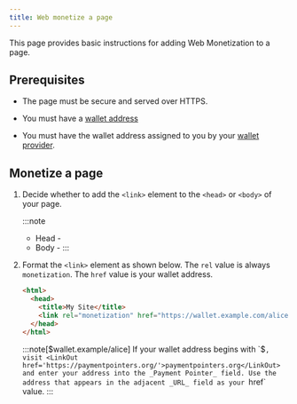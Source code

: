 ```yaml
---
title: Web monetize a page
---
```



This page provides basic instructions for adding Web Monetization to a page.

## Prerequisites

- The page must be secure and served over HTTPS.
- You must have a [wallet address](/docs/resources/glossary#wallet-address)


- You must have the wallet address assigned to you by your [wallet provider](/docs/wallet/wallets).

## Monetize a page

<Steps>

1. Decide whether to add the `<link>` element to the `<head>` or `<body>` of your page.

    :::note
    * Head - 
    * Body - 
    :::

2. Format the `<link>` element as shown below. The `rel` value is always `monetization`. The `href` value is your wallet address.

    ```html title="Example link in head"
    <html>
      <head>
        <title>My Site</title>
        <link rel="monetization" href="https://wallet.example.com/alice">
      </head>
    </html>
    ```

    :::note[$wallet.example/alice]
    If your wallet address begins with `$`, visit <LinkOut href='https://paymentpointers.org/'>paymentpointers.org</LinkOut> and enter your address into the _Payment Pointer_ field. Use the address that appears in the adjacent _URL_ field as your `href` value.
    :::

</Steps>